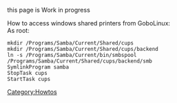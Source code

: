 this page is Work in progress


How to access windows shared printers from GoboLinux:<br>

As root:
<pre>
mkdir /Programs/Samba/Current/Shared/cups
mkdir /Programs/Samba/Current/Shared/cups/backend
ln -s /Programs/Samba/Current/bin/smbspool /Programs/Samba/Current/Shared/cups/backend/smb 
SymlinkProgram samba
StopTask cups
StartTask cups
</pre>

[[Category:Howtos]]